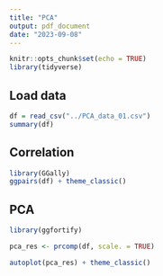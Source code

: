 ```yaml
---
title: "PCA"
output: pdf_document
date: "2023-09-08"
---
```


```r
knitr::opts_chunk$set(echo = TRUE)
library(tidyverse)
```

## Load data

```r
df = read_csv("../PCA_data_01.csv")
summary(df)
```

## Correlation

```r
library(GGally)
ggpairs(df) + theme_classic()
```

## PCA

```r
library(ggfortify)

pca_res <- prcomp(df, scale. = TRUE)

autoplot(pca_res) + theme_classic()
```
